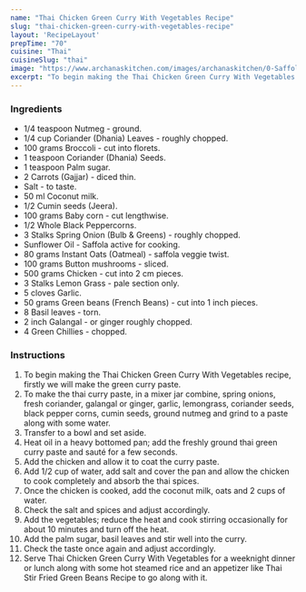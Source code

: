 ---
name: "Thai Chicken Green Curry With Vegetables Recipe"
slug: "thai-chicken-green-curry-with-vegetables-recipe"
layout: 'RecipeLayout'
prepTime: "70"
cuisine: "Thai"
cuisineSlug: "thai"
image: "https://www.archanaskitchen.com/images/archanaskitchen/0-Saffola_FitFoodie/2-Thai_Chicken_Green_Curry_With_Vegetables_Recipe_Saffola_Oats_Fit_Foodie-1_1600.jpg"
excerpt: "To begin making the Thai Chicken Green Curry With Vegetables recipe, firstly we will make the green curry paste"
---

### Ingredients

- 1/4 teaspoon Nutmeg - ground.
- 1/4 cup Coriander (Dhania) Leaves - roughly chopped.
- 100 grams Broccoli - cut into florets.
- 1 teaspoon Coriander (Dhania) Seeds.
- 1 teaspoon Palm sugar.
- 2 Carrots (Gajjar) - diced thin.
- Salt - to taste.
- 50 ml Coconut milk.
- 1/2 Cumin seeds (Jeera).
- 100 grams Baby corn - cut lengthwise.
- 1/2 Whole Black Peppercorns.
- 3 Stalks Spring Onion (Bulb & Greens) - roughly chopped.
- Sunflower Oil - Saffola active for cooking.
- 80 grams Instant Oats (Oatmeal) - saffola veggie twist.
- 100 grams Button mushrooms - sliced.
- 500 grams Chicken - cut into 2 cm pieces.
- 3 Stalks Lemon Grass - pale section only.
- 5 cloves Garlic.
- 50 grams Green beans (French Beans) - cut into 1 inch pieces.
- 8 Basil leaves - torn.
- 2 inch Galangal - or ginger roughly chopped.
- 4 Green Chillies - chopped.

### Instructions

1. To begin making the Thai Chicken Green Curry With Vegetables recipe, firstly we will make the green curry paste.
1. To make the thai curry paste, in a mixer jar combine, spring onions, fresh coriander, galangal or ginger, garlic, lemongrass, coriander seeds, black pepper corns, cumin seeds, ground nutmeg and grind to a paste along with some water.
1. Transfer to a bowl and set aside.
1. Heat oil in a heavy bottomed pan; add the freshly ground thai green curry paste and sauté for a few seconds.
1. Add the chicken and allow it to coat the curry paste.
1. Add 1/2 cup of water, add salt and cover the pan and allow the chicken to cook completely and absorb the thai spices.
1. Once the chicken is cooked, add the coconut milk, oats and 2 cups of water.
1. Check the salt and spices and adjust accordingly.
1. Add the vegetables; reduce the heat and cook stirring occasionally for about 10 minutes and turn off the heat.
1. Add the palm sugar, basil leaves and stir well into the curry.
1. Check the taste once again and adjust accordingly.
1. Serve Thai Chicken Green Curry With Vegetables for a weeknight dinner or lunch along with some hot steamed rice and an appetizer like Thai Stir Fried Green Beans Recipe to go along with it.
